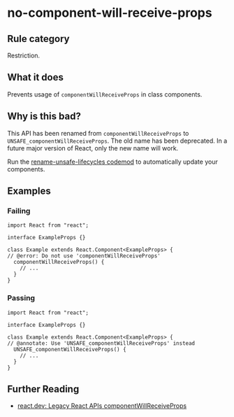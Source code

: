 # no-component-will-receive-props

## Rule category

Restriction.

## What it does

Prevents usage of `componentWillReceiveProps` in class components.

## Why is this bad?

This API has been renamed from `componentWillReceiveProps` to `UNSAFE_componentWillReceiveProps`. The old name has been deprecated. In a future major version of React, only the new name will work.

Run the [rename-unsafe-lifecycles codemod](https://github.com/reactjs/react-codemod#rename-unsafe-lifecycles) to automatically update your components.

## Examples

### Failing

```tsx twoslash
import React from "react";

interface ExampleProps {}

class Example extends React.Component<ExampleProps> {
// @error: Do not use 'componentWillReceiveProps'
  componentWillReceiveProps() {
    // ...
  }
}
```

### Passing

```tsx twoslash
import React from "react";

interface ExampleProps {}

class Example extends React.Component<ExampleProps> {
// @annotate: Use 'UNSAFE_componentWillReceiveProps' instead
  UNSAFE_componentWillReceiveProps() {
    // ...
  }
}
```

## Further Reading

- [react.dev: Legacy React APIs componentWillReceiveProps](https://react.dev/reference/react/Component#componentwillreceiveprops)
